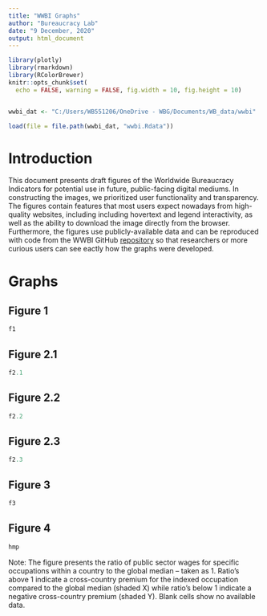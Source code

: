 ```yaml
---
title: "WWBI Graphs"
author: "Bureaucracy Lab"
date: "9 December, 2020"
output: html_document
---
```


```r
library(plotly)
library(rmarkdown)
library(RColorBrewer)
knitr::opts_chunk$set(
  echo = FALSE, warning = FALSE, fig.width = 10, fig.height = 10)


wwbi_dat <- "C:/Users/WB551206/OneDrive - WBG/Documents/WB_data/wwbi"

load(file = file.path(wwbi_dat, "wwbi.Rdata"))

```

# Introduction

This document presents draft figures of the Worldwide Bureaucracy Indicators for potential use in future, public-facing digital mediums. In constructing the images, we prioritized user functionality and transparency. The figures contain features that most users expect nowadays from high-quality websites, including including hovertext and legend interactivity, as well as the ability to download the image directly from the browser. Furthermore, the figures use publicly-available data and can be reproduced with code from the WWBI GitHub [repository](https://github.com/worldbank/Worldwide-Bureaucracy-Indicators) so that researchers or more curious users can see eactly how the graphs were developed.



# Graphs 

## Figure 1
```r
f1
```

## Figure 2.1
```r
f2.1
```


## Figure 2.2
```r
f2.2
```

## Figure 2.3
```r
f2.3
```

## Figure 3
```r
f3
```

## Figure 4
```r
hmp
```

Note: The figure presents the ratio of public sector wages for specific occupations within a country to the global median – taken as 1.  Ratio’s above 1 indicate a cross-country premium for the indexed occupation compared to the global median (shaded X) while ratio’s below 1 indicate a negative cross-country premium (shaded Y). Blank cells show no available data.

